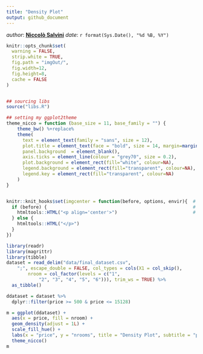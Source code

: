 ```yaml
---
title: "Density Plot"
output: github_document
---
```


_author_: **[Niccolò Salvini](https://niccolosalvini.netlify.app/)**
_date_: `r format(Sys.Date(), "%d %B, %Y")`



```r

knitr::opts_chunk$set(
  warning = FALSE,  
  strip.white = TRUE,
  fig.path = "imgOut/",
  fig.width=12,
  fig.height=8,
  cache = FALSE
)


## sourcing libs
source("libs.R")

## setting my ggplot2theme
theme_nicco = function (base_size = 11, base_family = "") {
    theme_bw() %+replace% 
    theme(
      text = element_text(family = "sans", size = 12),
      plot.title = element_text(face = "bold", size = 14, margin=margin(0,0,30,0)),
      panel.background  = element_blank(),
      axis.ticks = element_line(colour = "grey70", size = 0.2),
      plot.background = element_rect(fill="white", colour=NA),
      legend.background = element_rect(fill="transparent", colour=NA),
      legend.key = element_rect(fill="transparent", colour=NA)
    )
}


knitr::knit_hooks$set(imgcenter = function(before, options, envir){  # to center image 
  if (before) {                                                      # add imgcenter = TRUE
    htmltools::HTML("<p align='center'>")                            # to the chunk options
  } else {
    htmltools::HTML("</p>")
  }
})

```






```r

library(readr)
library(magrittr)
library(tibble)
dataset = read_delim("data/final_dataset.csv", 
    ";", escape_double = FALSE, col_types = cols(X1 = col_skip(), 
        nroom = col_factor(levels = c("1", 
            "2", "3", "4", "5", "6"))), trim_ws = TRUE) %>% 
  as_tibble()

```

 
```r
ddataset = dataset %>%
  dplyr::filter(price >= 500 & price <= 15128)

m = ggplot(ddataset) +
  aes(x = price, fill = nroom) +
  geom_density(adjust = 1L) +
  scale_fill_hue() +
  labs(x = "price", y = "nrooms", title = "Density Plot", subtitle = "price VS nrooms") +
  theme_nicco()
m
```
